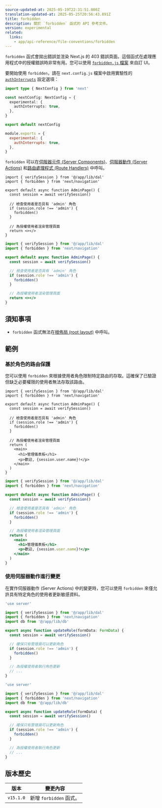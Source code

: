 ```yaml
---
source-updated-at: 2025-05-19T22:31:51.000Z
translation-updated-at: 2025-05-25T20:56:43.891Z
title: forbidden
description: 關於 `forbidden` 函式的 API 參考文件。
version: experimental
related:
  links:
    - app/api-reference/file-conventions/forbidden
---
```


`forbidden` 函式會拋出錯誤並渲染 Next.js 的 403 錯誤頁面。這個函式在處理應用程式中的授權錯誤時非常有用。您可以使用 [`forbidden.js` 檔案](/docs/app/api-reference/file-conventions/forbidden) 來自訂 UI。

要開始使用 `forbidden`，請在 `next.config.js` 檔案中啟用實驗性的 [`authInterrupts`](/docs/app/api-reference/config/next-config-js/authInterrupts) 設定選項：

```ts filename="next.config.ts" switcher
import type { NextConfig } from 'next'

const nextConfig: NextConfig = {
  experimental: {
    authInterrupts: true,
  },
}

export default nextConfig
```

```js filename="next.config.js" switcher
module.exports = {
  experimental: {
    authInterrupts: true,
  },
}
```

`forbidden` 可以在[伺服器元件 (Server Components)](/docs/app/getting-started/server-and-client-components)、[伺服器動作 (Server Actions)](/docs/app/building-your-application/data-fetching/server-actions-and-mutations) 和[路由處理程式 (Route Handlers)](/docs/app/building-your-application/routing/route-handlers) 中呼叫。

```tsx filename="app/auth/page.tsx" switcher
import { verifySession } from '@/app/lib/dal'
import { forbidden } from 'next/navigation'

export default async function AdminPage() {
  const session = await verifySession()

  // 檢查使用者是否具有 'admin' 角色
  if (session.role !== 'admin') {
    forbidden()
  }

  // 為授權使用者渲染管理頁面
  return <></>
}
```

```jsx filename="app/auth/page.js" switcher
import { verifySession } from '@/app/lib/dal'
import { forbidden } from 'next/navigation'

export default async function AdminPage() {
  const session = await verifySession()

  // 檢查使用者是否具有 'admin' 角色
  if (session.role !== 'admin') {
    forbidden()
  }

  // 為授權使用者渲染管理頁面
  return <></>
}
```

## 須知事項

- `forbidden` 函式無法在[根佈局 (root layout)](/docs/app/building-your-application/routing/layouts-and-templates#root-layout-required) 中呼叫。

## 範例

### 基於角色的路由保護

您可以使用 `forbidden` 來根據使用者角色限制特定路由的存取。這確保了已驗證但缺乏必要權限的使用者無法存取該路由。

```tsx filename="app/admin/page.tsx" switcher
import { verifySession } from '@/app/lib/dal'
import { forbidden } from 'next/navigation'

export default async function AdminPage() {
  const session = await verifySession()

  // 檢查使用者是否具有 'admin' 角色
  if (session.role !== 'admin') {
    forbidden()
  }

  // 為授權使用者渲染管理頁面
  return (
    <main>
      <h1>管理儀表板</h1>
      <p>歡迎, {session.user.name}!</p>
    </main>
  )
}
```

```jsx filename="app/admin/page.js" switcher
import { verifySession } from '@/app/lib/dal'
import { forbidden } from 'next/navigation'

export default async function AdminPage() {
  const session = await verifySession()

  // 檢查使用者是否具有 'admin' 角色
  if (session.role !== 'admin') {
    forbidden()
  }

  // 為授權使用者渲染管理頁面
  return (
    <main>
      <h1>管理儀表板</h1>
      <p>歡迎, {session.user.name}!</p>
    </main>
  )
}
```

### 使用伺服器動作進行變更

在實作伺服器動作 (Server Actions) 中的變更時，您可以使用 `forbidden` 來僅允許具有特定角色的使用者更新敏感資料。

```ts filename="app/actions/update-role.ts" switcher
'use server'

import { verifySession } from '@/app/lib/dal'
import { forbidden } from 'next/navigation'
import db from '@/app/lib/db'

export async function updateRole(formData: FormData) {
  const session = await verifySession()

  // 確保只有管理員可以更新角色
  if (session.role !== 'admin') {
    forbidden()
  }

  // 為授權使用者執行角色更新
  // ...
}
```

```js filename="app/actions/update-role.js" switcher
'use server'

import { verifySession } from '@/app/lib/dal'
import { forbidden } from 'next/navigation'
import db from '@/app/lib/db'

export async function updateRole(formData) {
  const session = await verifySession()

  // 確保只有管理員可以更新角色
  if (session.role !== 'admin') {
    forbidden()
  }

  // 為授權使用者執行角色更新
  // ...
}
```

## 版本歷史

| 版本       | 變更內容                 |
| ---------- | ----------------------- |
| `v15.1.0` | 新增 `forbidden` 函式。 |
